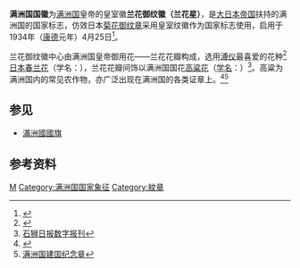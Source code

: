 {{Infobox coat of arms
|name             = 兰花御纹徽
|image            = Emblem of the Emperor of Manchukuo.svg
|alt              = 
|image_width      = 
|middle_width     = 
|middle_caption   = 
|lesser           = Flag of the Emperor of Manchukuo.svg
|lesser_width     = 120px
|lesser_caption   = 滿洲國皇帝旗，為金色蘭花御紋徽置中的黃旗
|image2           = 
|image2_alt       = 
|image2_width     = 
|image2_caption   =
|image3           = 
|image3_alt       = 
|image3_width     = 
|image3_caption   = 
|armiger          = {{MCK}}
|year_adopted     = 1934年4月25日
|year_repealed    = 1945年8月18日
|crest            = 
|torse            = 
|shield           = 
|supporters       = 
|compartment      = 
|motto            = 
|orders           = 
|other_elements   = 
|earlier_versions = 
|use              = 
|notes            = 
}}
'''满洲国国徽'''为[[满洲国|满洲国]]皇帝的皇室徽'''兰花御纹徽（兰花星）'''，是[[大日本帝国|大日本帝国]]扶持的满洲国的国家标志，仿效日本[[菊花紋章|菊花御纹章]]采用皇室纹徽作为国家标志使用，启用于1934年（[[康德_(满洲国)|康德]]元年）4月25日<ref>{{Cite web|title=まんしう事情 - 国立国会図書館デジタルコレクション|url=http://dl.ndl.go.jp/info:ndljp/pid/1268420/23?tocOpened=1|accessdate=2020-07-30|work=dl.ndl.go.jp|language=ja|archive-date=2020-04-03|archive-url=https://web.archive.org/web/20200403184024/https://dl.ndl.go.jp/info:ndljp/pid/1268420/23?tocOpened=1|dead-url=no}}</ref>。

兰花御纹徽中心由满洲国皇帝御用花——兰花花瓣构成，选用[[溥仪|溥仪]]最喜爱的花种<ref>{{Cite web|title=Manchukuo (Japanese Puppet State in China)|url=http://flagspot.net/flags/cn_j_mk.html#emperor|accessdate=2010-12-15|date=2009-08-08|publisher=[[世界旗帜网|世界旗帜网]]|language=en|trans_title=满洲国（日本在中国扶植的傀儡国家）|archive-date=2017-11-25|archive-url=https://web.archive.org/web/20171125213131/https://flagspot.net/flags/cn_j_mk.html#emperor|dead-url=no}}</ref>[[春蘭|日本春兰花]]（学名：{{Lang|la|Cymbidium goeringii}}），兰花花瓣间饰以满洲国国花[[高粱|高粱花]]（[[双名法|学名]]：{{Lang|la|Sorghum bicolor}}）<ref>[http://epaper.dfsc.com.cn/html/2013-03/20/content_215804.htm 石狮日报数字报刊]{{dead link|date=2018年3月|bot=InternetArchiveBot|fix-attempted=yes}}</ref>。高粱为满洲国内的常见农作物，亦广泛出现在满洲国的各类证章上。<ref>{{Cite web |url=http://www.quancang.com/UploadFile/2013-7/201373664998852.jpg |title=满洲国建国纪念章 |access-date=2013-10-23 |archive-date=2016-03-04 |archive-url=https://web.archive.org/web/20160304185957/http://www.quancang.com/UploadFile/2013-7/201373664998852.jpg |dead-url=no }}</ref><ref>[http://images1.epailive.com/upload/epailive/4439/5468/888l.jpg 满洲国建国纪念章]{{Dead link|date=2019年4月|bot=InternetArchiveBot|fix-attempted=yes}}</ref>

== 参见 ==
* [[滿洲國國旗|滿洲國國旗]]

==参考资料==
{{Reflist}}

[[Category:已不存在的国家的国徽|M]]
[[Category:满洲国国家象征|Category:满洲国国家象征]]
[[Category:紋章|Category:紋章]]